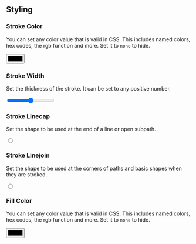 
## Styling

### Stroke Color

You can set any color value that is valid in CSS. This includes named colors, hex codes, the rgb function and more. Set it to `none` to hide.

<InputWrapper>
  <Input client:idle feature="style" property="stroke" type="color" />
</InputWrapper>

### Stroke Width

Set the thickness of the stroke. It can be set to any positive number.

<InputWrapper>
  <Input client:idle feature="style" property="strokeWidth" type="range" />
</InputWrapper>

### Stroke Linecap

Set the shape to be used at the end of a line or open subpath.

<InputWrapper>
  <Input
    client:idle
    feature="style"
    property="strokeLinecap"
    type="radio"
    options={["butt", "round", "square"]}
  />
</InputWrapper>

### Stroke Linejoin

Set the shape to be used at the corners of paths and basic shapes when they are stroked.

<InputWrapper>
  <Input
    client:idle
    feature="style"
    property="strokeLinejoin"
    type="radio"
    options={["miter", "round", "bevel"]}
  />
</InputWrapper>

### Fill Color

You can set any color value that is valid in CSS. This includes named colors, hex codes, the rgb function and more. Set it to `none` to hide.

<InputWrapper>
  <Input client:idle feature="style" property="fill" type="color" />
</InputWrapper>
